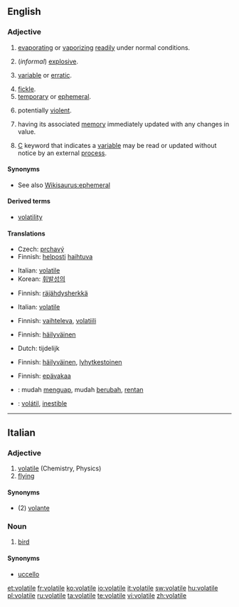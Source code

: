 ==English==
{{wikipedia}}

===Adjective===
{{infl|en|adjective}}

# {{physics}} [[evaporating]] or [[vaporizing]] [[readily]] under normal conditions.
# {{chemistry}} (''informal'') [[explosive]].
# {{context|of a price etc}} [[variable]] or [[erratic]].
# [[fickle]].
# [[temporary]] or [[ephemeral]].
# {{context|of a situation}} potentially [[violent]].
# {{computing|of a variable}} having its associated [[memory]] immediately updated with any changes in value.
# {{programming}} [[C]] keyword that indicates a [[variable]] may be read or updated without notice by an external [[process]].

====Synonyms====
* See also [[Wikisaurus:ephemeral]]

====Derived terms====
* [[volatility]]

====Translations====
{{trans-top|evaporating or vaporizing readily under normal conditions}}
* Czech: [[prchavý]] {{m}}
* Finnish: [[helposti]] [[haihtuva]]
{{trans-mid}}
* Italian: [[volatile#Italian|volatile]]
* Korean: [[휘발성의]]
{{trans-bottom}}

{{trans-top|(informal) explosive}}
* Finnish: [[räjähdysherkkä]]
{{trans-mid}}
* Italian: [[volatile#Italian|volatile]]
{{trans-bottom}}

{{trans-top|(of a price etc) variable or erratic}}
* Finnish: [[vaihteleva]], [[volatiili]]
{{trans-mid}}
{{trans-bottom}}

{{trans-top|fickle}}
* Finnish: [[häilyväinen]]
{{trans-mid}}
{{trans-bottom}}

{{trans-top|temporary or ephemeral}}
* Dutch: tijdelijk
{{trans-mid}}
* Finnish: [[häilyväinen]], [[lyhytkestoinen]]
{{trans-bottom}}

{{trans-top|(of a situation) potentially violent}}
* Finnish: [[epävakaa]]
{{trans-mid}}
{{trans-bottom}}

{{checktrans-top}}
* {{ttbc|Indonesian}}: mudah [[uap|menguap]], mudah [[ubah|berubah]], [[rentan]]
* {{ttbc|Spanish}}: [[volátil]], [[inestible]]
{{checktrans-bottom}}

----

==Italian==

===Adjective===
{{it-adj|volatil|e|i}}

# [[volatile#English|volatile]] (Chemistry, Physics)
# [[flying]]

====Synonyms====
* (2) [[volante]]

===Noun===
{{it-noun|volatil|m|e|i}}

# [[bird]]

====Synonyms====
* [[uccello]]

[[et:volatile]]
[[fr:volatile]]
[[ko:volatile]]
[[io:volatile]]
[[it:volatile]]
[[sw:volatile]]
[[hu:volatile]]
[[pl:volatile]]
[[ru:volatile]]
[[ta:volatile]]
[[te:volatile]]
[[vi:volatile]]
[[zh:volatile]]